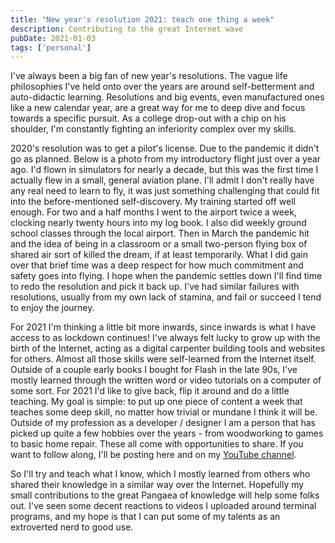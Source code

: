 ```yaml
---
title: "New year's resolution 2021: teach one thing a week"
description: Contributing to the great Internet wave
pubDate: 2021-01-03
tags: ['personal']
---
```



I've always been a big fan of new year's resolutions. The vague life philosophies I've held onto over the years are around self-betterment and auto-didactic learning. Resolutions and big events, even manufactured ones like a new calendar year, are a great way for me to deep dive and focus towards a specific pursuit. As a college drop-out with a chip on his shoulder, I'm constantly fighting an inferiority complex over my skills.

2020's resolution was to get a pilot's license. Due to the pandemic it didn't go as planned. Below is a photo from my introductory flight just over a year ago. I'd flown in simulators for nearly a decade, but this was the first time I actually flew in a small, general aviation plane. I'll admit I don't really have any real need to learn to fly, it was just something challenging that could fit into the before-mentioned self-discovery. My training started off well enough. For two and a half months I went to the airport twice a week, clocking nearly twenty hours into my log book. I also did weekly ground school classes through the local airport. Then in March the pandemic hit and the idea of being in a classroom or a small two-person flying box of shared air sort of killed the dream, if at least temporarily. What I did gain over that brief time was a deep respect for how much commitment and safety goes into flying. I hope when the pandemic settles down I'll find time to redo the resolution and pick it back up. I've had similar failures with resolutions, usually from my own lack of stamina, and fail or succeed I tend to enjoy the journey.

<Gallery folder="one-thing-a-week" count={1} />

For 2021 I'm thinking a little bit more inwards, since inwards is what I have access to as lockdown continues! I've always felt lucky to grow up with the birth of the Internet, acting as a digital carpenter building tools and websites for others. Almost all those skills were self-learned from the Internet itself. Outside of a couple early books I bought for Flash in the late 90s, I've mostly learned through the written word or video tutorials on a computer of some sort. For 2021 I'd like to give back, flip it around and do a little teaching. My goal is simple: to put up one piece of content a week that teaches some deep skill, no matter how trivial or mundane I think it will be. Outside of my profession as a developer / designer I am a person that has picked up quite a few hobbies over the years - from woodworking to games to basic home repair. These all come with opportunities to share. If you want to follow along, I'll be posting here and on my [YouTube channel](https://www.youtube.com/channel/UC7uO9V1Frl_wPd9d1qOm_RQ).

So I'll try and teach what I know, which I mostly learned from others who shared their knowledge in a similar way over the Internet. Hopefully my small contributions to the great Pangaea of knowledge will help some folks out. I've seen some decent reactions to videos I uploaded around terminal programs, and my hope is that I can put some of my talents as an extroverted nerd to good use.

